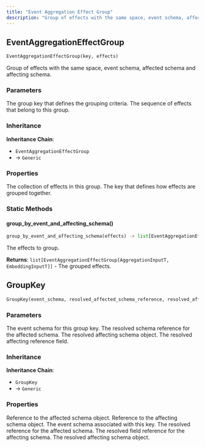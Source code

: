 ```yaml
---
title: "Event Aggregation Effect Group"
description: "Group of effects with the same space, event schema, affected schema and affecting schema"
---
```


## EventAggregationEffectGroup

```python
EventAggregationEffectGroup(key, effects)
```

Group of effects with the same space, event schema, affected schema and affecting schema.

### Parameters

<ParamField path="key" type="GroupKey[AggregationInputT, EmbeddingInputT]" required>
The group key that defines the grouping criteria.
</ParamField>

<ParamField path="effects" type="Sequence[EffectWithReferencedSchemaObject]" required>
The sequence of effects that belong to this group.
</ParamField>

### Inheritance

**Inheritance Chain**: 
- `EventAggregationEffectGroup` 
- → `Generic`

### Properties

<ParamField path="effects" type="Sequence[EffectWithReferencedSchemaObject]">
The collection of effects in this group.
</ParamField>

<ParamField path="key" type="GroupKey[AggregationInputT, EmbeddingInputT]">
The key that defines how effects are grouped together.
</ParamField>

### Static Methods

#### group_by_event_and_affecting_schema()

```python
group_by_event_and_affecting_schema(effects) -> list[EventAggregationEffectGroup[AggregationInputT, EmbeddingInputT]]
```

<ParamField path="effects" type="Sequence[EffectWithReferencedSchemaObject[AggregationInputT, EmbeddingInputT]]" required>
The effects to group.
</ParamField>

**Returns**: `list[EventAggregationEffectGroup[AggregationInputT, EmbeddingInputT]]` - The grouped effects.

## GroupKey

```python
GroupKey(event_schema, resolved_affected_schema_reference, resolved_affecting_schema, resolved_affecting_reference_field)
```

### Parameters

<ParamField path="event_schema" type="EventSchemaObject" required>
The event schema for this group key.
</ParamField>

<ParamField path="resolved_affected_schema_reference" type="ResolvedSchemaReference" required>
The resolved schema reference for the affected schema.
</ParamField>

<ParamField path="resolved_affecting_schema" type="IdSchemaObject" required>
The resolved affecting schema object.
</ParamField>

<ParamField path="resolved_affecting_reference_field" type="SchemaReference" required>
The resolved affecting reference field.
</ParamField>

### Inheritance

**Inheritance Chain**: 
- `GroupKey` 
- → `Generic`

### Properties

<ParamField path="affected_schema_object_reference" type="SchemaObjectReference">
Reference to the affected schema object.
</ParamField>

<ParamField path="affecting_schema_object_reference" type="SchemaObjectReference">
Reference to the affecting schema object.
</ParamField>

<ParamField path="event_schema" type="EventSchemaObject">
The event schema associated with this key.
</ParamField>

<ParamField path="resolved_affected_schema_reference" type="ResolvedSchemaReference">
The resolved reference for the affected schema.
</ParamField>

<ParamField path="resolved_affecting_reference_field" type="SchemaReference">
The resolved field reference for the affecting schema.
</ParamField>

<ParamField path="resolved_affecting_schema" type="IdSchemaObject">
The resolved affecting schema object.
</ParamField>